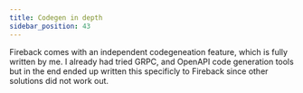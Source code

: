 ```yaml
---
title: Codegen in depth
sidebar_position: 43
---
```


Fireback comes with an independent codegeneation feature, which is fully written by me.
I already had tried GRPC, and OpenAPI code generation tools but in the end 
ended up written this specificly to Fireback since other solutions did not work out.

